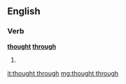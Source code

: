 ==English==

===Verb===
'''[[thought]] [[through]]'''

# {{past of|[[think through]]}}

[[it:thought through]]
[[mg:thought through]]